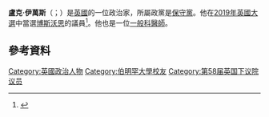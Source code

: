 '''盧克·伊萬斯'''（{{lang-en|Luke Morgan Evans}}；{{bd|1983年|1月10日}}）是[[英國|英國]]的一位政治家，所屬政黨是[[保守黨_(英國)|保守黨]]。他在[[2019年英國大選|2019年英國大選]]中當選[[博斯沃思_(英國國會選區)|博斯沃思]]的議員<ref>{{cite web |title=Dr. Luke Evans - All-Party Parliamentary Health Group |url=https://www.healthinparliament.org.uk/people/dr-luke-evans |website=Health in Parliament |access-date=2021-01-26 |archive-url=https://web.archive.org/web/20210126135013/https://www.healthinparliament.org.uk/people/dr-luke-evans |archive-date=2021-01-26|language=en}}</ref>。他也是一位[[一般科醫師|一般科醫師]]。

==參考資料==
{{reflist}}

{{DEFAULTSORT:Evans, Luke}}
[[Category:英國政治人物|Category:英國政治人物]]
[[Category:伯明罕大學校友|Category:伯明罕大學校友]]
[[Category:第58届英国下议院议员|Category:第58届英国下议院议员]]